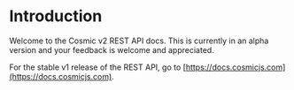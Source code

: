# Introduction

Welcome to the Cosmic v2 REST API docs. This is currently in an alpha version and your feedback is welcome and appreciated.

For the stable v1 release of the REST API, go to [https://docs.cosmicjs.com](https://docs.cosmicjs.com).
